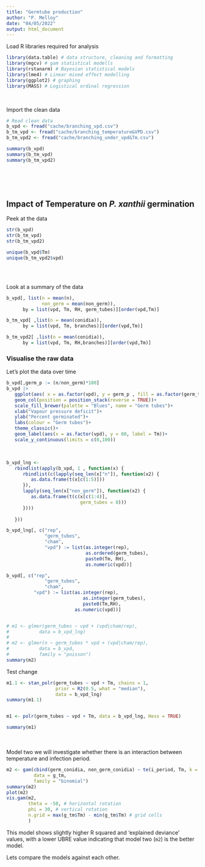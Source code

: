 ```yaml
---
title: "Germtube production"
author: "P. Melloy"
date: "04/05/2022"
output: html_document
---
```



Load R libraries required for analysis

```r
library(data.table) # data structure, cleaning and formatting
library(mgcv) # gam statistical modells
library(rstanarm) # Bayesian statistical models
library(lme4) # Linear mixed effect modelling
library(ggplot2) # graphing
library(MASS) # Logistical ordinal regression
```
<br>  

Import the clean data

```r
# Read clean data
b_vpd <- fread("cache/branching_vpd.csv")
b_tm_vpd <- fread("cache/branching_temperature&VPD.csv")
b_tm_vpd2 <- fread("cache/branching_under_vpd&Tm.csv")

summary(b_vpd)
summary(b_tm_vpd)
summary(b_tm_vpd2)
```

<br>  
<br>  

## Impact of Temperature on *P. xanthii* germination  
Peek at the data

```r
str(b_vpd)
str(b_tm_vpd)
str(b_tm_vpd2)

unique(b_vpd$Tm)
unique(b_tm_vpd2$vpd)



```
<br>  

Look at a summary of the data
```r
b_vpd[, list(n = mean(n),
             non_germ = mean(non_germ)),
      by = list(vpd, Tm, RH, germ_tubes)][order(vpd,Tm)]

b_tm_vpd[ ,list(n = mean(conidia)),
      by = list(vpd, Tm, branches)][order(vpd,Tm)]

b_tm_vpd2[ ,list(n = mean(conidia)),
      by = list(vpd, Tm, RH,branches)][order(vpd,Tm)]

```


### Visualise the raw data  
Let's plot the data over time  

```r
b_vpd[,germ_p := (n/non_germ)*100] 
b_vpd |>
   ggplot(aes( x = as.factor(vpd), y = germ_p , fill = as.factor(germ_tubes))) + 
   geom_col(position = position_stack(reverse = TRUE))+
   scale_fill_brewer(palette = "Blues", name = "Germ tubes")+
   xlab("Vapour pressure deficit")+
   ylab("Percent germinated")+
   labs(colour = "Germ tubes")+
   theme_classic()+
   geom_label(aes(x = as.factor(vpd), y = 80, label = Tm))+
   scale_y_continuous(limits = c(0,100))
```
<br>  


```r
b_vpd_lng <-
   rbindlist(apply(b_vpd, 1 , function(x) {
      rbindlist(c(lapply(seq_len(x["n"]), function(x2) {
         as.data.frame(t(x[c(1:5)]))
      }),
      lapply(seq_len(x["non_germ"]), function(x2) {
         as.data.frame(t(c(x[c(1:4)],
                           germ_tubes = 0)))
      })))
      
   }))

b_vpd_lng[, c("rep",
              "germ_tubes",
              "cham",
              "vpd") := list(as.integer(rep),
                             as.ordered(germ_tubes),
                             paste0(Tm, RH),
                             as.numeric(vpd))]

b_vpd[, c("rep", 
              "germ_tubes", 
              "cham",
          "vpd") := list(as.integer(rep),
                            as.integer(germ_tubes),
                            paste0(Tm,RH),
                         as.numeric(vpd))]


# m1 <- glmer(germ_tubes ~ vpd + (vpd|cham/rep), 
#           data = b_vpd_lng)
# 
# m2 <- glmer(n ~ germ_tubes * vpd + (vpd|cham/rep), 
#           data = b_vpd,
#           family = "poisson")
summary(m2)

```

Test change

```r
m1.1 <- stan_polr(germ_tubes ~ vpd + Tm, chains = 1,
                  prior = R2(0.5, what = "median"), 
                  data = b_vpd_lng)
summary(m1.1)


m1 <- polr(germ_tubes ~ vpd + Tm, data = b_vpd_lng, Hess = TRUE)

summary(m1)

```


<br>  
Model two we will investigate whether there is an interaction between temperature 
and infection period.  

```r
m2 <- gam(cbind(germ_conidia, non_germ_conidia) ~ te(i_period, Tm, k = 4),
          data = g_tm,
          family = "binomial")
summary(m2)
plot(m2)
vis.gam(m2, 
        theta = -50, # horizontal rotation
        phi = 30, # vertical rotation
        n.grid = max(g_tm$Tm) - min(g_tm$Tm) # grid cells
        )
```
This model shows slightly higher R squared and 'explained deviance' values, with 
a lower UBRE  value indicating that model two (`m2`) is the better model.  

Lets compare the models against each other.
